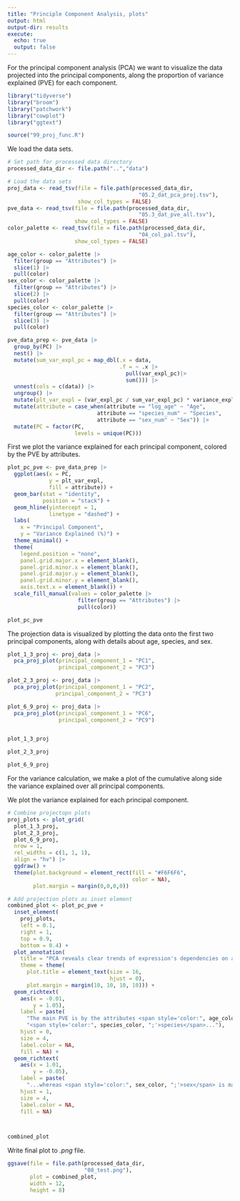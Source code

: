 ```yaml
---
title: "Principle Component Analysis, plots"
output: html
output-dir: results
execute:
  echo: true
  output: false
---
```


For the principal component analysis (PCA) we want to visualize the data projected into the principal components, along the proportion of variance explained (PVE) for each component.

```r
library("tidyverse")
library("broom")
library("patchwork")
library("cowplot")
library("ggtext")

source("99_proj_func.R")
```

We load the data sets.

```r
# Set path for processed data directory
processed_data_dir <- file.path("..","data")

# Load the data sets
proj_data <- read_tsv(file = file.path(processed_data_dir,
                                         "05.2_dat_pca_proj.tsv"),
                      show_col_types = FALSE)
pve_data <- read_tsv(file = file.path(processed_data_dir,
                                         "05.3_dat_pve_all.tsv"),
                     show_col_types = FALSE)
color_palette <- read_tsv(file = file.path(processed_data_dir,
                                         "04_col_pal.tsv"),
                     show_col_types = FALSE)
```

```r
age_color <- color_palette |>
  filter(group == "Attributes") |>
  slice(1) |>
  pull(color)
sex_color <- color_palette |>
  filter(group == "Attributes") |>
  slice(2) |>
  pull(color)
species_color <- color_palette |>
  filter(group == "Attributes") |>
  slice(3) |>
  pull(color)
```

```r
pve_data_prep <- pve_data |>
  group_by(PC) |>
  nest() |>
  mutate(sum_var_expl_pc = map_dbl(.x = data,
                                   .f = ~ .x |>
                                     pull(var_expl_pc)|>
                                     sum())) |>
  unnest(cols = c(data)) |>
  ungroup() |>
  mutate(plt_var_expl = (var_expl_pc / sum_var_expl_pc) * variance_explained) |>
  mutate(attribute = case_when(attribute == "log_age" ~ "Age",
                            attribute == "species_num" ~ "Species",
                            attribute == "sex_num" ~ "Sex")) |>
  mutate(PC = factor(PC,
                     levels = unique(PC)))

```

First we plot the variance explained for each principal component, colored by the PVE by attributes.

```r
plot_pc_pve <- pve_data_prep |>
  ggplot(aes(x = PC,
             y = plt_var_expl,
             fill = attribute)) + 
  geom_bar(stat = "identity",
           position = "stack") +
  geom_hline(yintercept = 1,
             linetype = "dashed") +
  labs(
    x = "Principal Component",
    y = "Variance Explained (%)") +
  theme_minimal() +
  theme(
    legend.position = "none",
    panel.grid.major.x = element_blank(),
    panel.grid.minor.x = element_blank(),
    panel.grid.major.y = element_blank(),
    panel.grid.minor.y = element_blank(),
    axis.text.x = element_blank()) +
  scale_fill_manual(values = color_palette |>
                      filter(group == "Attributes") |>
                      pull(color))

plot_pc_pve
```

The projection data is visualized by plotting the data onto the first two principal components, along with details about age, species, and sex.

```r
plot_1_3_proj <- proj_data |>
  pca_proj_plot(principal_component_1 = "PC1",
                principal_component_2 = "PC3")

plot_2_3_proj <- proj_data |>
  pca_proj_plot(principal_component_1 = "PC2",
               principal_component_2 = "PC3")

plot_6_9_proj <- proj_data |>
  pca_proj_plot(principal_component_1 = "PC6",
                principal_component_2 = "PC9")


plot_1_3_proj

plot_2_3_proj

plot_6_9_proj
```

For the variance calculation, we make a plot of the cumulative along side the variance explained over all principal components.

We plot the variance explained for each principal component.

```r
# Combine projectopn plots
proj_plots <- plot_grid(
  plot_1_3_proj,
  plot_2_3_proj,
  plot_6_9_proj,
  nrow = 1,
  rel_widths = c(1, 1, 1),
  align = "hv") |>
  ggdraw() +
  theme(plot.background = element_rect(fill = "#F6F6F6",
                                       color = NA),
        plot.margin = margin(0,0,0,0))

# Add projection plots as inset element
combined_plot <- plot_pc_pve +
  inset_element(
    proj_plots,
    left = 0.1,
    right = 1,
    top = 0.9,
    bottom = 0.4) +
  plot_annotation(
    title = "PCA reveals clear trends of expression's dependencies on attributes",
    theme = theme(
      plot.title = element_text(size = 16,
                                hjust = 0),
      plot.margin = margin(10, 10, 10, 10))) +
  geom_richtext(
    aes(x = -0.01,
        y = 1.05),
    label = paste(
      "The main PVE is by the attributes <span style='color:", age_color, ";'>age</span> and ",
      "<span style='color:", species_color, ";'>species</span>..."),
    hjust = 0,
    size = 4,
    label.color = NA,
    fill = NA) +
  geom_richtext(
    aes(x = 1.01,
        y = -0.05),
    label = paste(
      "...whereas <span style='color:", sex_color, ";'>sex</span> is mainly represented in the lower ranking principal components."),
    hjust = 1,
    size = 4,
    label.color = NA,
    fill = NA)



combined_plot
```

Write final plot to *.png* file.

```r
ggsave(file = file.path(processed_data_dir,
                        "08_test.png"),
       plot = combined_plot,
       width = 12,
       height = 8)
```
